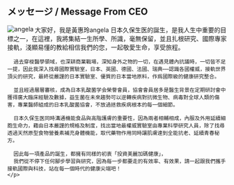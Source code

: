 <h2 class="text-xl md:text-3xl font-bold text-center tracking-widest leading-loose">メッセージ / Message From CEO</h2>

<div class="mx-auto w-full max-w-3xl text-md mt-8 flex flex-col">
  <div class="w-full">
    <img align="left" src="/images/ceo.jpg" alt="angela" class="text-center w-1/2 mr-4 mb-4" />
    <p class="text-justify">
      大家好，我是黃惠玲angela
      日本久保生医的誕生，是我人生中重要的目標之一，在這裡，我將集結一生所學、所識，毫無保留，並且扎根研究、國際專家接軌，淺顯易懂的教給相信我們的您，一起敬愛生命，享受旅程。

      過去穿梭醫學領域，也深耕商業戰場，深知身外之物的一切，在遇見體內抗議時，一切皆不足一提，因此我深入找尋國際實驗室，日本、英國、德國、法國、瑞典⋯⋯認識各國權威，接軌世界頂尖的研究，最終從嚴謹的日本實驗室、優質的日本當地原料，作爲國際級的健康研究整合。

      並且經過層層審核，成為日本乳酸菌学会榮譽會員，協會會員居多是醫生背景在定期研討會中獲得廣大臨床經驗及數據，益生菌在未來趨勢可以逆轉疾病對抗微生物、病毒對全球人類的傷害，專業醫師組成的日本乳酸菌協會，不放過拯救疾病根本的每一個細節。

      日本久保生医同時溝通機能食品與高階護膚的重要性，因為兩者相輔相成，內服及外用延續細胞生命力，藉由日本嚴謹的規格及制度，找出當地最權威實驗室由專業科學研究人員，除了找尋透過天然原型食物營養素補充身體機能，取代藥物作用同時讓肌膚達到全能抗老、延續青春秘方。

      因此每一項產品的誕生，都擁有同樣的初衷「投資美麗加碼健康」，
      我們從不停下任何腳步學習與研究，因為每一步都要走的有效率、有效果，請一起跟我們攜手接軌國際與科技，站在每一個時代的健康尖端吧！
    </p>
  </div>
</div>